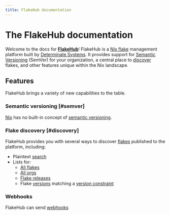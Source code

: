 ```yaml
---
title: FlakeHub documentation
---
```


# The FlakeHub documentation

Welcome to the docs for [**FlakeHub**][flakehub]!
FlakeHub is a [Nix flake][flakes] management platform built by [Determinate Systems][detsys].
It provides support for [Semantic Versioning](#semver) (SemVer) for your organization, a central place to [discover](#discovery) flakes, and other features unique within the Nix landscape.

## Features

FlakeHub brings a variety of new capabilities to the table.

### Semantic versioning [#semver]

[Nix] has no built-in concept of [semantic versioning][semver].

### Flake discovery [#discovery]

FlakeHub provides you with several ways to discover [flakes] published to the platform, including:

* Plaintext [search]
* Lists for:
  * [All flakes][list-flakes]
  * [All orgs][list-orgs]
  * [Flake releases][releases]
  * Flake [versions] matching a [version constraint][semver]

### Webhooks

FlakeHub can send [webhooks]

<FlakeHubButton />

[cli]: /docs/cli
[detsys]: https://determinate.systems
[flakehub]: /
[flakes]: https://zero-to-nix.com/concepts/flakes
[list-flakes]: ./features/discovery#list-flakes
[list-orgs]: ./features/discovery#all-orgs
[nix]: https://zero-to-nix.com/concepts/nix
[releases]: ./features/discovery#releases
[search]: ./features/discovery#search
[semver]: /docs/concepts/semver
[versions]: ./features/discovery#matching-versions
[webhooks]: ./features/webhooks
